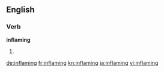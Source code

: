==English==

===Verb===
'''inflaming'''

# {{present participle of|inflame}}

[[de:inflaming]]
[[fr:inflaming]]
[[kn:inflaming]]
[[ja:inflaming]]
[[vi:inflaming]]